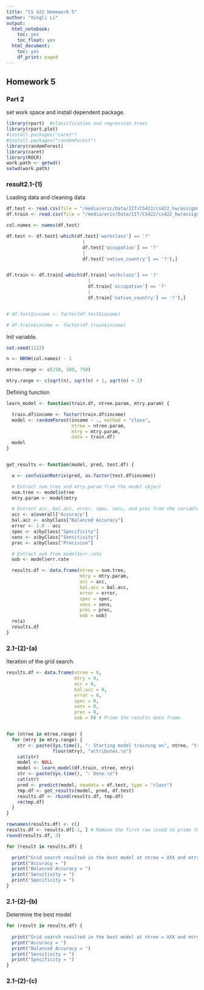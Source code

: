 ```yaml
---
title: "CS 422 Homework 5"
author: "Xingli Li"
output:
  html_notebook:
    toc: yes
    toc_float: yes
  html_document:
    toc: yes
    df_print: paged
---
```


## Homework 5

### Part 2

set work space and install dependent package.

```r

library(rpart)  #classification and regression trees
library(rpart.plot)
#install.packages("caret")
#install.packages("randomForest")
library(randomForest)
library(caret)
library(ROCR)
work.path <- getwd()
setwd(work.path)
```

### result2.1-(1)

Loading data and cleaning data

```r
df.test <- read.csv(file = "/media/eric/Data/IIT/CS422/cs422_hw/assignment5-Xingli-Li/adult-test.csv", encoding = "UTF-8")
df.train <- read.csv(file = "/media/eric/Data/IIT/CS422/cs422_hw/assignment5-Xingli-Li/adult-test.csv", encoding = "UTF-8")

col.names <- names(df.test)

df.test <- df.test[-which(df.test['workclass'] == '?'
                            |
                            df.test['occupation'] == '?'
                            |
                            df.test['native_country'] == '?'),]


df.train <- df.train[-which(df.train['workclass'] == '?'
                              |
                              df.train['occupation'] == '?'
                              |
                              df.train['native_country'] == '?'),]


# df.test$income <- factor(df.test$income)

# df.train$income <- factor(df.train$income)

```

Init variable.

```r

set.seed(1122)

n <- NROW(col.names) - 1

mtree.range <- c(250, 500, 750)

mtry.range <- c(sqrt(n), sqrt(n) + 1, sqrt(n) + 2)

```

Defining function

```r

learn_model <- function(train.df, ntree.param, mtry.param) {

  train.df$income <- factor(train.df$income)
  model <- randomForest(income ~ ., method = "class",
                        ntree = ntree.param,
                        mtry = mtry.param,
                        data = train.df)
  model
}


get_results <- function(model, pred, test.df) {

  a <- confusionMatrix(pred, as.factor(test.df$income))

  # Extract num.tree and mtry.param from the model object
  num.tree <- model$ntree
  mtry.param <- model$mtry

  # Extract acc, bal.acc, error, spec, sens, and prec from the variable a.
  acc <- a$overall["Accuracy"]
  bal.acc <- a$byClass["Balanced Accuracy"]
  error <- 1.0 - acc
  spec <- a$byClass["Specificity"]
  sens <- a$byClass["Sensitivity"]
  prec <- a$byClass["Precision"]

  # Extract oob from model$err.rate
  oob <- model$err.rate

  results.df <- data.frame(ntree = num.tree,
                           mtry = mtry.param,
                           acc = acc,
                           bal.acc = bal.acc,
                           error = error,
                           spec = spec,
                           sens = sens,
                           prec = prec,
                           oob = oob)
  rm(a)
  results.df
}
```

### 2.1-(2)-(a)

Iteration of the grid search.

```r

results.df <- data.frame(ntree = 0,
                         mtry = 0,
                         acc = 0,
                         bal.acc = 0,
                         error = 0,
                         spec = 0,
                         sens = 0,
                         prec = 0,
                         oob = 0) # Prime the results data frame.


for (ntree in mtree.range) {
  for (mtry in mtry.range) {
    str <- paste(Sys.time(), ": Starting model training on", ntree, "trees, and",
                 floor(mtry), "attributes.\n")
    cat(str)
    model <- NULL
    model <- learn_model(df.train, ntree, mtry)
    str <- paste(Sys.time(), ": Done.\n")
    cat(str)
    pred <- predict(model, newdata = df.test, type = "class")
    tmp.df <- get_results(model, pred, df.test)
    results.df <- rbind(results.df, tmp.df)
    rm(tmp.df)
  }
}

rownames(results.df) <- c()
results.df <- results.df[-1, ] # Remove the first row (used to prime the frame)
round(results.df, 3)
```

```r

for (result in results.df) {

  print("Grid search resulted in the best model at ntree = XXX and mtry = XXX.")
  print("Accuracy = ")
  print("Balanced Accuracy = ")
  print("Sensitivity = ")
  print("Specificity = ")
}
```

### 2.1-(2)-(b)

Determine the best model

```r
for (result in results.df) {
  
  print("Grid search resulted in the best model at ntree = XXX and mtry = XXX.")
  print("Accuracy = ")
  print("Balanced Accuracy = ")
  print("Sensitivity = ")
  print("Specificity = ")
}
```

### 2.1-(2)-(c)
